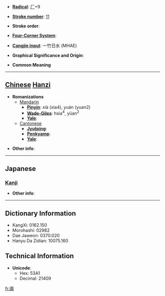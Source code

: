 * '''[[Wiktionary:Chinese radical index| Radical]]''': [[Wiktionary:Chinese radical index 厂|厂]]+9

* '''[[Wiktionary:Chinese total strokes index|Stroke number]]''': [[Wiktionary:Chinese total strokes index 11|11]]

* '''Stroke order''': 

* '''[[Wiktionary:Chinese four corner index|Four-Corner System]]''': 

* '''[[Wiktionary:Chinese Cangjie index|Cangjie input]]''': 一竹日水 (MHAE)

* '''Graphical Significance and Origin''': 

* '''Common Meaning'''

----

== [[Chinese]] [[Hanzi]] ==

* '''Romanizations'''
** [[Mandarin]]
*** '''[[Pinyin]]''': xià (xia4), yuán (yuan2)
*** '''[[Wade-Giles]]''': hsia<sup>4</sup>, yüan<sup>2</sup>
*** '''[[Yale]]''': 
**[[Cantonese]]
***'''[[Jyutping]]''':
***'''[[Penkyamp]]''': 
***'''[[Yale]]''': 

* '''Other info''': 

----

==Japanese==
===[[Kanji]]===
{{kanji|on readings=[[げん]] (gen)
|kun readings=
}}

* '''Other info''':  

----

== Dictionary Information ==

* KangXi: 0162.150
* Morohashi: 02982
* Dae Jaweon: 0370.020
* Hanyu Da Zidian: 10075.160

== Technical Information ==

* '''Unicode''':
** Hex: 53A1
** Decimal: 21409

[[fr:厡]]